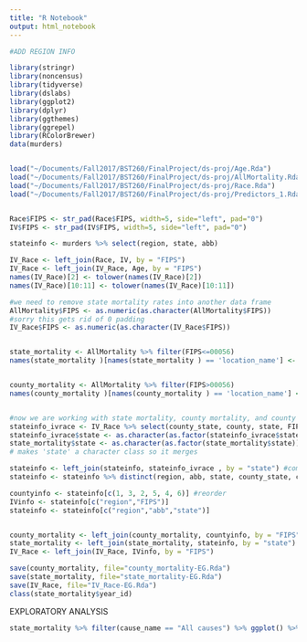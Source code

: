 ```yaml
---
title: "R Notebook"
output: html_notebook
---
```



```r

#ADD REGION INFO

library(stringr)
library(noncensus)
library(tidyverse)
library(dslabs)
library(ggplot2)
library(dplyr)
library(ggthemes)
library(ggrepel)
library(RColorBrewer)
data(murders)


load("~/Documents/Fall2017/BST260/FinalProject/ds-proj/Age.Rda")
load("~/Documents/Fall2017/BST260/FinalProject/ds-proj/AllMortality.Rda")
load("~/Documents/Fall2017/BST260/FinalProject/ds-proj/Race.Rda")
load("~/Documents/Fall2017/BST260/FinalProject/ds-proj/Predictors_1.Rda")


Race$FIPS <- str_pad(Race$FIPS, width=5, side="left", pad="0")
IV$FIPS <- str_pad(IV$FIPS, width=5, side="left", pad="0")

stateinfo <- murders %>% select(region, state, abb)

IV_Race <- left_join(Race, IV, by = "FIPS")
IV_Race <- left_join(IV_Race, Age, by = "FIPS")
names(IV_Race)[2] <- tolower(names(IV_Race)[2])
names(IV_Race)[10:11] <- tolower(names(IV_Race)[10:11])

#we need to remove state mortality rates into another data frame
AllMortality$FIPS <- as.numeric(as.character(AllMortality$FIPS)) 
#sorry this gets rid of 0 padding
IV_Race$FIPS <- as.numeric(as.character(IV_Race$FIPS))


state_mortality <- AllMortality %>% filter(FIPS<=00056)
names(state_mortality )[names(state_mortality ) == 'location_name'] <- 'state'


county_mortality <- AllMortality %>% filter(FIPS>00056)
names(county_mortality )[names(county_mortality ) == 'location_name'] <- 'county'


#now we are working with state mortality, county mortality, and county variables for race and health risks
stateinfo_ivrace <- IV_Race %>% select(county_state, county, state, FIPS)
stateinfo_ivrace$state <- as.character(as.factor(stateinfo_ivrace$state)) 
state_mortality$state <- as.character(as.factor(state_mortality$state)) 
# makes 'state' a character class so it merges

stateinfo <- left_join(stateinfo, stateinfo_ivrace , by = "state") #combine all geo info
stateinfo <- stateinfo %>% distinct(region, abb, state, county_state, county, FIPS)

countyinfo <- stateinfo[c(1, 3, 2, 5, 4, 6)] #reorder
IVinfo <- stateinfo[c("region","FIPS")]
stateinfo <- stateinfo[c("region","abb","state")]


county_mortality <- left_join(county_mortality, countyinfo, by = "FIPS")
state_mortality <- left_join(state_mortality, stateinfo, by = "state")
IV_Race <- left_join(IV_Race, IVinfo, by = "FIPS")

save(county_mortality, file="county_mortality-EG.Rda")
save(state_mortality, file="state_mortality-EG.Rda")
save(IV_Race, file="IV_Race-EG.Rda")
class(state_mortality$year_id)

```

EXPLORATORY ANALYSIS
```r
state_mortality %>% filter(cause_name == "All causes") %>% ggplot() %>% geom_line(aes(year_id,mx, col=state))
```



